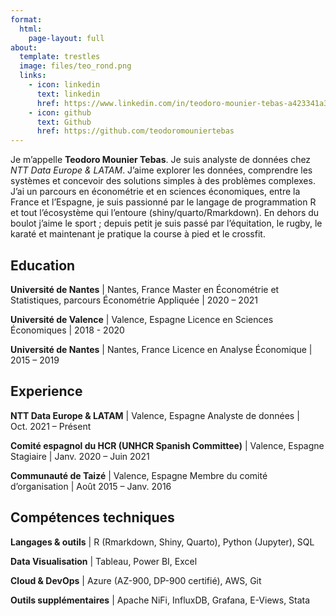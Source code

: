 ```yaml
---
format: 
  html:
    page-layout: full
about:
  template: trestles
  image: files/teo_rond.png
  links:
    - icon: linkedin
      text: linkedin
      href: https://www.linkedin.com/in/teodoro-mounier-tebas-a423341a3
    - icon: github
      text: Github
      href: https://github.com/teodoromouniertebas
---
```


Je m'appelle **Teodoro Mounier Tebas**. Je suis analyste de données chez *NTT Data Europe & LATAM*. J'aime explorer les données, comprendre les systèmes et concevoir des solutions simples à des problèmes complexes. J'ai un parcours en économétrie et en sciences économiques, entre la France et l’Espagne, je suis passionné par le langage de programmation R et tout l'écosystème qui l'entoure (shiny/quarto/Rmarkdown). En dehors du boulot j'aime le sport ; depuis petit je suis passé par l'équitation, le rugby, le karaté et maintenant je pratique la course à pied et le crossfit.

## Education

**Université de Nantes** \| Nantes, France Master en Économétrie et Statistiques, parcours Économétrie Appliquée \| 2020 – 2021

**Université de Valence** \| Valence, Espagne Licence en Sciences Économiques \| 2018 - 2020

**Université de Nantes** \| Nantes, France Licence en Analyse Économique \| 2015 – 2019

## Experience

**NTT Data Europe & LATAM** \| Valence, Espagne Analyste de données \| Oct. 2021 – Présent

**Comité espagnol du HCR (UNHCR Spanish Committee)** \| Valence, Espagne Stagiaire \| Janv. 2020 – Juin 2021

**Communauté de Taizé** \| Valence, Espagne Membre du comité d’organisation \| Août 2015 – Janv. 2016

## Compétences techniques

**Langages & outils** \| R (Rmarkdown, Shiny, Quarto), Python (Jupyter), SQL

**Data Visualisation** \| Tableau, Power BI, Excel

**Cloud & DevOps** \| Azure (AZ-900, DP-900 certifié), AWS, Git

**Outils supplémentaires** \| Apache NiFi, InfluxDB, Grafana, E-Views, Stata
